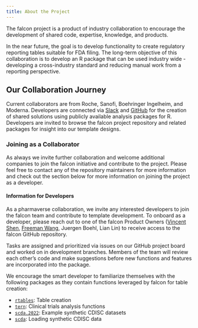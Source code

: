 ```yaml
---
title: About the Project
---
```


The falcon project is a product of industry collaboration to encourage the development of shared code, expertise, knowledge, and products.

In the near future, the goal is to develop functionality to create regulatory reporting tables suitable for FDA filing. The long-term objective of this collaboration is to develop an R package that can be used industry wide - developing a cross-industry standard and reducing manual work from a reporting perspective.

## Our Collaboration Journey

Current collaborators are from Roche, Sanofi, Boehringer Ingelheim, and Moderna. Developers are connected via [Slack](https://app.slack.com/client/T028PB489D3/C04MQS12MND) and [GitHub](https://github.com/pharmaverse/falcon) for the creation of shared solutions using publicly available analysis packages for R. Developers are invited to browse the falcon project repository and related packages for insight into our template designs.

### Joining as a Collaborator

As always we invite further collaboration and welcome additional companies to join the falcon initiative and contribute to the project. Please feel free to contact any of the repository maintainers for more information and check out the section below for more information on joining the project as a developer.

#### Information for Developers

As a pharmaverse collaboration, we invite any interested developers to join the falcon team and contribute to template development. To onboard as a developer, please reach out to one of the falcon Product Owners ([Vincent Shen](https://github.com/telepath37), [Freeman Wang](https://github.com/freestatman), Juergen Boehl, Lian Lin) to receive access to the falcon GitHub repository.

Tasks are assigned and prioritized via issues on our GitHub project board and worked on in development branches. Members of the team will review each other's code and make suggestions before new functions and features are incorporated into the package.

We encourage the smart developer to familiarize themselves with the following packages as they contain functions leveraged by falcon for table creation:

-   [`rtables`](https://insightsengineering.github.io/rtables/main/): Table creation
-   [`tern`](https://insightsengineering.github.io/tern/latest-tag/): Clinical trials analysis functions
-   [`scda.2022`](https://insightsengineering.github.io/scda.2022/latest-tag/): Example synthetic CDISC datasets
-   [`scda`](https://insightsengineering.github.io/scda/latest-tag/): Loading synthetic CDISC data


